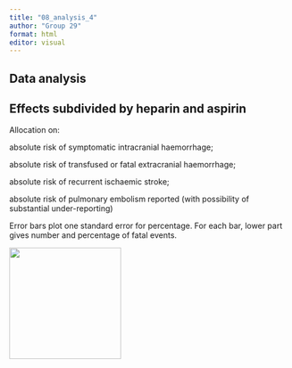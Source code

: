 ```yaml
---
title: "08_analysis_4"
author: "Group 29"
format: html
editor: visual
---
```


## Data analysis

## Effects subdivided by heparin and aspirin

Allocation on:

absolute risk of symptomatic intracranial haemorrhage;

absolute risk of transfused or fatal extracranial haemorrhage;

absolute risk of recurrent ischaemic stroke;

absolute risk of pulmonary embolism reported (with possibility of substantial under-reporting)

Error bars plot one standard error for percentage. For each bar, lower part gives number and percentage of fatal events.

![](images/clipboard-548017269.png){width="200"}
